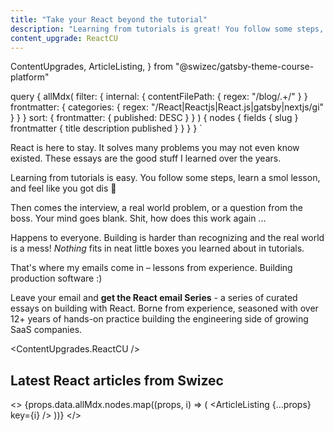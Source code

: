 ```yaml
---
title: "Take your React beyond the tutorial"
description: "Learning from tutorials is great! You follow some steps, learn a smol lesson, and feel like you got this. Then you go into an interview, get a question from the boss, or encounter a new situation and o-oh."
content_upgrade: ReactCU
---
```


  ContentUpgrades,
  ArticleListing,
} from "@swizec/gatsby-theme-course-platform"

  query {
    allMdx(
      filter: {
        internal: { contentFilePath: { regex: "/blog/.+/" } }
        frontmatter: {
          categories: { regex: "/React|Reactjs|React.js|gatsby|nextjs/gi" }
        }
      }
      sort: { frontmatter: { published: DESC } }
    ) {
      nodes {
        fields {
          slug
        }
        frontmatter {
          title
          description
          published
        }
      }
    }
  }
`

React is here to stay. It solves many problems you may not even know existed. These essays are the good stuff I learned over the years.

Learning from tutorials is easy. You follow some steps, learn a smol lesson, and feel like you got dis 💪

Then comes the interview, a real world problem, or a question from the boss. Your mind goes blank. Shit, how does this work again ...

Happens to everyone. Building is harder than recognizing and the real world is a mess! _Nothing_ fits in neat little boxes you learned about in tutorials.

That's where my emails come in – lessons from experience. Building production software :)

Leave your email and **get the React email Series** - a series of curated essays on building with React. Borne from experience, seasoned with over 12+ years of hands-on practice building the engineering side of growing SaaS companies.

<ContentUpgrades.ReactCU />

## Latest React articles from Swizec

<>
  {props.data.allMdx.nodes.map((props, i) => (
    <ArticleListing {...props} key={i} />
  ))}
</>

